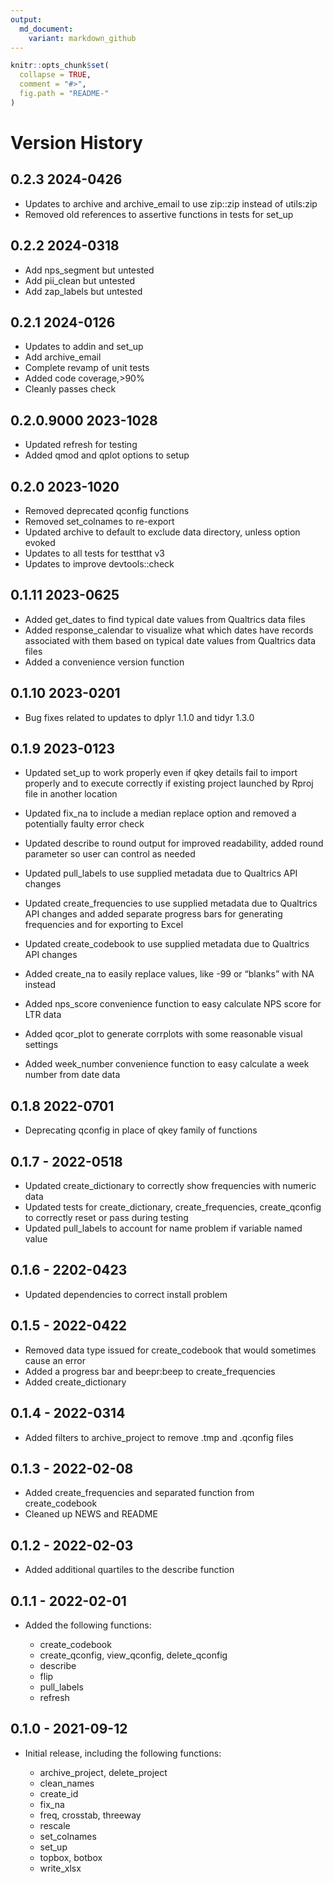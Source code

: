 ---
output:
  md_document:
    variant: markdown_github
---

<!-- README.md is generated from README.Rmd. Please edit that file -->

```{r, echo = FALSE}
knitr::opts_chunk$set(
  collapse = TRUE,
  comment = "#>",
  fig.path = "README-"
)
```

# Version History

## 0.2.3 2024-0426

* Updates to archive and archive_email to use zip::zip instead of utils:zip
* Removed old references to assertive functions in tests for set_up

## 0.2.2 2024-0318

* Add nps_segment but untested
* Add pii_clean but untested
* Add zap_labels but untested

## 0.2.1 2024-0126

* Updates to addin and set_up
* Add archive_email
* Complete revamp of unit tests
* Added code coverage,>90%
* Cleanly passes check

## 0.2.0.9000 2023-1028

* Updated refresh for testing
* Added qmod and qplot options to setup

## 0.2.0 2023-1020

* Removed deprecated qconfig functions
* Removed set_colnames to re-export
* Updated archive to default to exclude data directory, unless option evoked
* Updates to all tests for testthat v3
* Updates to improve devtools::check

## 0.1.11 2023-0625

* Added get_dates to find typical date values from Qualtrics data files
* Added response_calendar to visualize what which dates have records associated with them based on typical date values from Qualtrics data files
* Added a convenience version function

## 0.1.10 2023-0201

* Bug fixes related to updates to dplyr 1.1.0 and tidyr 1.3.0

## 0.1.9 2023-0123

* Updated set_up to work properly even if qkey details fail to import properly and to execute correctly if existing project launched by Rproj file in another location
* Updated fix_na to include a median replace option and removed a potentially faulty error check
* Updated describe to round output for improved readability, added round parameter so user can control as needed
* Updated pull_labels to use supplied metadata due to Qualtrics API changes
* Updated create_frequencies to use supplied metadata due to Qualtrics API changes and added separate progress bars for generating frequencies and for exporting to Excel
* Updated create_codebook to use supplied metadata due to Qualtrics API changes

* Added create_na to easily replace values, like -99 or "blanks" with NA instead
* Added nps_score convenience function to easy calculate NPS score for LTR data
* Added qcor_plot to generate corrplots with some reasonable visual settings
* Added week_number convenience function to easy calculate a week number from date data

## 0.1.8 2022-0701

* Deprecating qconfig in place of qkey family of functions

## 0.1.7 - 2022-0518

* Updated create_dictionary to correctly show frequencies with numeric data
* Updated tests for create_dictionary, create_frequencies, create_qconfig to correctly reset or pass during testing
* Updated pull_labels to account for name problem if variable named value

## 0.1.6 - 2202-0423

* Updated dependencies to correct install problem

## 0.1.5 - 2022-0422

* Removed data type issued for create_codebook that would sometimes cause an error
* Added a progress bar and beepr:beep to create_frequencies
* Added create_dictionary

## 0.1.4 - 2022-0314

* Added filters to archive_project to remove .tmp and .qconfig files

## 0.1.3 - 2022-02-08

* Added create_frequencies and separated function from create_codebook
* Cleaned up NEWS and README


## 0.1.2 - 2022-02-03

* Added additional quartiles to the describe function

## 0.1.1 - 2022-02-01

* Added the following functions:

  + create_codebook
  + create_qconfig, view_qconfig, delete_qconfig
  + describe
  + flip
  + pull_labels
  + refresh
  
## 0.1.0 - 2021-09-12

* Initial release, including the following functions:

  + archive_project, delete_project
  + clean_names
  + create_id
  + fix_na
  + freq, crosstab, threeway
  + rescale
  + set_colnames
  + set_up
  + topbox, botbox
  + write_xlsx


